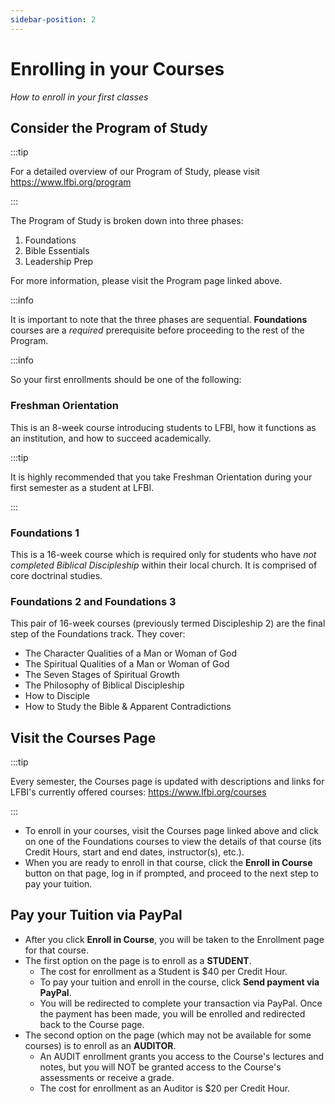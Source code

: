 ```yaml
---
sidebar-position: 2
---
```



# Enrolling in your Courses

_How to enroll in your first classes_

## Consider the Program of Study

:::tip 

For a detailed overview of our Program of Study, please visit https://www.lfbi.org/program

:::

The Program of Study is broken down into three phases:
1.  Foundations
2.  Bible Essentials
3.  Leadership Prep

For more information, please visit the Program page linked above.

:::info

It is important to note that the three phases are sequential. **Foundations** courses are a *required* prerequisite before proceeding to the rest of the Program.

:::info

So your first enrollments should be one of the following:

### Freshman Orientation

This is an 8-week course introducing students to LFBI, how it functions as an institution, and how to succeed academically. 

:::tip

It is highly recommended that you take Freshman Orientation during your first semester as a student at LFBI.

:::

### Foundations 1

This is a 16-week course which is required only for students who have *not completed Biblical Discipleship* within their local church. It is comprised of core doctrinal studies.

### Foundations 2 and Foundations 3

This pair of 16-week courses (previously termed Discipleship 2) are the final step of the Foundations track. They cover:
-   The Character Qualities of a Man or Woman of God
-   The Spiritual Qualities of a Man or Woman of God
-   The Seven Stages of Spiritual Growth
-   The Philosophy of Biblical Discipleship
-   How to Disciple
-   How to Study the Bible & Apparent Contradictions

<!-- 
<Tabs>
    <TabItem value="foundations" label="Foundations">
        The Foundations courses are the entry-level, *required* courses that students must take before completing the rest of the Program of Study. They establish a biblical framework for character, ministry, and theology upon which the rest of the school builds upon. 
    </TabItem>
    <TabItem value="bible-essentials" label="Bible Essentials">
        The Bible Essentials courses provide students with the necessary tools and introductory content to understand the Bible. It is highly *recommended* that students complete Bible Essentials before proceeding to Leadership Prep.
    </TabItem>
    <TabItem value="leadership-prep" label="Leadership Prep">
        The Leadership Prep courses equip students for biblical leadership in ministry. This includes advanced doctrinal studies, special topics such as missiology, biblical counseling, eschatology, and church ministry, as well as a Ministry Practicum and Missions/Discovery trip.
    </TabItem>
    <TabItem value="electives" label="Electives">
        Electives are necessary to complete the 60 Credit Hour requirement for graduation with an Associate of Divinity. They fall into three basic areas: Ministry Leadership, Missiology, and Counseling.
    </TabItem>
</Tabs> 
-->

## Visit the Courses Page

:::tip 

Every semester, the Courses page is updated with descriptions and links for LFBI's currently offered courses: https://www.lfbi.org/courses

:::

-   To enroll in your courses, visit the Courses page linked above and click on one of the Foundations courses to view the details of that course (its Credit Hours, start and end dates, instructor(s), etc.). 
-   When you are ready to enroll in that course, click the **Enroll in Course** button on that page, log in if prompted, and proceed to the next step to pay your tuition.

## Pay your Tuition via PayPal

-   After you click **Enroll in Course**, you will be taken to the Enrollment page for that course. 
-   The first option on the page is to enroll as a **STUDENT**.
    -   The cost for enrollment as a Student is $40 per Credit Hour. 
    -   To pay your tuition and enroll in the course, click **Send payment via PayPal**. 
    -   You will be redirected to complete your transaction via PayPal. Once the payment has been made, you will be enrolled and redirected back to the Course page.
-   The second option on the page (which may not be available for some courses) is to enroll as an **AUDITOR**.
    -   An AUDIT enrollment grants you access to the Course's lectures and notes, but you will NOT be granted access to the Course's assessments or receive a grade.
    -   The cost for enrollment as an Auditor is $20 per Credit Hour.